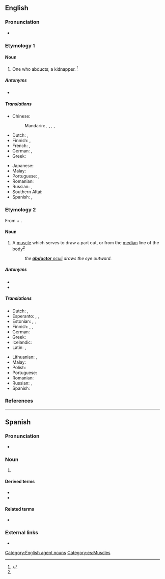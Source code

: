 ==English==

===Pronunciation===
* {{a|US}} {{IPA|/æbˈdʌk.tɚ/|/æbˈdʌk.tə/|/æbˈdʌk.tɔɹ/|lang=en}}

===Etymology 1===
{{suffix|abduct|or|lang=en}}

====Noun====
{{en-noun}}

# One who [[abduct|abducts]]; a [[kidnapper]]. {{defdate|mid 19th century}}<ref name="SOED">{{R:SOED5|page=3}}</ref>

=====Antonyms=====
* {{l|en|abductee}}

=====Translations=====
{{trans-top|kidnapper}}
* Chinese:
*: Mandarin: {{t+|cmn|誘拐者|sc=Hani}}, {{t+|cmn|诱拐者|tr=yòuguǎizhě|sc=Hani}}, {{t+|cmn|綁架者|sc=Hani}}, {{t+|cmn|绑架者|tr=bǎngjiàzhě|sc=Hani}}, {{t+|cmn|劫持者|tr=jiéchízhě|sc=Hani}}
* Dutch: {{t+|nl|ontvoerder|m}}, {{t+|nl|kidnapper|m}}
* Finnish: {{t|fi|ihmisryöstäjä}}, {{t+|fi|kidnappaaja}}
* French: {{t+|fr|abducteur|m}}, {{t|fr|abducteuse|f}}
* German: {{t+|de|Entführer|m}}, {{t+|de|Entführerin|f}}
* Greek: {{t+|el|απαγωγέας|m|f}}
{{trans-mid}}
* Japanese: {{t|ja|誘拐犯|tr=ゆうかいはん, yūkaihan|sc=Jpan}}
* Malay: {{t|ms|penculik}}
* Portuguese: {{t|pt|raptor|m}}, {{t+|pt|sequestrador|m}}
* Romanian: {{t+|ro|răpitor|m}}
* Russian: {{t+|ru|похити́тель|m}}, {{t+|ru|похити́тельница|f}}
* Southern Altai: {{t|alt|уурчы|tr=uurçı|sc=Cyrl}}
* Spanish: {{t+|es|raptor|m}}, {{t+|es|secuestrador|m}}
{{trans-bottom}}

===Etymology 2===
From {{etyl|NL.|en}} {{m|la|abductus}} + {{m|la|-or}}.

====Noun====
{{en-noun|abductors|abductores}}

# {{lb|en|anatomy}} A [[muscle]] which serves to draw a part out, or from the [[median]] line of the body{{defdate|early 17th century}}<ref name="SOED" />
#: ''the [[abductor oculi|'''abductor''' oculi]] draws the eye outward. ''

=====Antonyms=====
* {{l|en|abductee}}
* {{l|en|adductor}}

=====Translations=====
{{trans-top|muscle}}
* Dutch: {{t|nl|abductor|m}}, {{t|nl|afvoerder|m}}
* Esperanto: {{t|eo|abduktoro}}, {{t|eo|abdukcimuskolo}}, {{t|eo|abdukcia muskolo}}
* Estonian: {{t+|et|eemaldaja}}, {{t+|et|abduktor}}, {{t+|et|eemaldajalihas}}
* Finnish: {{t+|fi|loitontajalihas}}, {{t+|fi|abduktori}}, {{t+|fi|loitontaja}}
* German: {{t+|de|Abduktor|m}}
* Greek: {{t|el|απαγωγός μυς|m}}
* Icelandic: {{t|is|fráfærir}}
* Latin: {{t|la|musculus abductor|m}}, {{t|la|abductor|m}}
{{trans-mid}}
* Lithuanian: {{t|lt|atitraukiamasis raumuo|m}}, {{t+|lt|abduktorius|m}}
* Malay: {{t|ms|abduktor}}
* Polish: {{t+|pl|abduktor}}
* Portuguese: {{t|pt|abdutor|m}}
* Romanian: {{t+|ro|mușchi abductor}}
* Russian: {{t+|ru|абду́ктор|m}}, {{t|ru|отводя́щая мы́шца|f}}
* Spanish: {{t+|es|abductor|m}}
{{trans-bottom}}

===References===
<references/>

[[Category:English agent nouns]]

----

==Spanish==

===Pronunciation===
* {{es-IPA}}

===Noun===
{{es-noun|m|es}}

# {{lb|es|anatomy}} {{l|en|abductor}}

====Derived terms====
* {{l|es|abductor largo del pulgar}}
* {{l|es|abductor del meñique}}

====Related terms====
* {{l|es|abducir}}

===External links===
* {{R:DRAE 2001}}

[[Category:es:Muscles]]